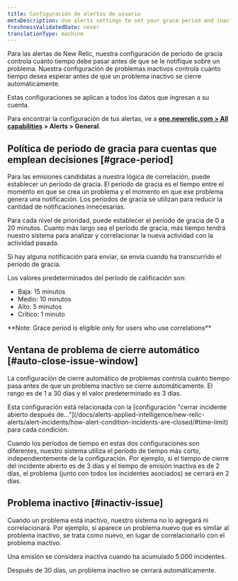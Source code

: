 ```yaml
---
title: Configuración de alertas de usuario
metaDescription: Use alerts settings to set your grace period and inactive issue time policies.
freshnessValidatedDate: never
translationType: machine
---
```


Para las alertas de New Relic, nuestra configuración de periodo de gracia controla cuánto tiempo debe pasar antes de que se le notifique sobre un problema. Nuestra configuración de problemas inactivos controla cuánto tiempo desea esperar antes de que un problema inactivo se cierre automáticamente.

Estas configuraciones se aplican a todos los datos que ingresan a su cuenta.

Para encontrar la configuración de tus alertas, ve a <DNT>**[one.newrelic.com > All capabilities](https://one.newrelic.com/all-capabilities) > Alerts > General**</DNT>.

## Política de periodo de gracia para cuentas que emplean decisiones [#grace-period]

Para las emisiones candidatas a nuestra lógica de correlación, puede establecer un período de gracia. El período de gracia es el tiempo entre el momento en que se crea un problema y el momento en que ese problema genera una notificación. Los períodos de gracia se utilizan para reducir la cantidad de notificaciones innecesarias.

Para cada nivel de prioridad, puede establecer el período de gracia de 0 a 20 minutos. Cuanto más largo sea el período de gracia, más tiempo tendrá nuestro sistema para analizar y correlacionar la nueva actividad con la actividad pasada.

Si hay alguna notificación para enviar, se envía cuando ha transcurrido el período de gracia.

Los valores predeterminados del período de calificación son:

* Baja: 15 minutos
* Medio: 10 minutos
* Alto: 5 minutos
* Crítico: 1 minuto

<DNT>
  **Note: Grace period is eligible only for users who use correlations**
</DNT>

## Ventana de problema de cierre automático [#auto-close-issue-window]

La configuración de cierre automático de problemas controla cuánto tiempo pasa antes de que un problema inactivo se cierre automáticamente. El rango es de 1 a 30 días y el valor predeterminado es 3 días.

<Callout variant="tip">
  Esta configuración está relacionada con la [configuración "cerrar incidente abierto después de..."](/docs/alerts-applied-intelligence/new-relic-alerts/alert-incidents/how-alert-condition-incidents-are-closed/#time-limit) para cada condición.

  Cuando los períodos de tiempo en estas dos configuraciones son diferentes, nuestro sistema utiliza el período de tiempo más corto, independientemente de la configuración. Por ejemplo, si el tiempo de cierre del incidente abierto es de 3 días y el tiempo de emisión inactiva es de 2 días, el problema (junto con todos los incidentes asociados) se cerrará en 2 días.
</Callout>

## Problema inactivo [#inactiv-issue]

Cuando un problema está inactivo, nuestro sistema no lo agregará ni correlacionará. Por ejemplo, si aparece un problema nuevo que es similar al problema inactivo, se trata como nuevo, en lugar de correlacionarlo con el problema inactivo.

Una emisión se considera inactiva cuando ha acumulado 5.000 incidentes.

Después de 30 días, un problema inactivo se cerrará automáticamente.
